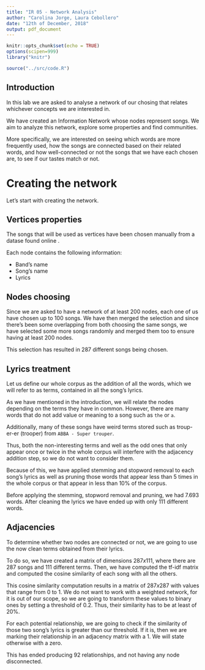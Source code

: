 ```yaml
---
title: "IR 05 - Network Analysis"
author: "Carolina Jorge, Laura Cebollero"
date: "12th of December, 2018"
output: pdf_document
---
```


```r
knitr::opts_chunk$set(echo = TRUE)
options(scipen=999)
library("knitr")
```
```r
source("../src/code.R")
```
## Introduction

In this lab we are asked to analyse a network of our chosing that relates whichever concepts we are interested in.

We have created an Information Network whose nodes represent songs. We aim to analyze this network, explore some properties and find communities.
 
More specifically, we are interested on seeing which words are more frequently used, how the songs are connected based on their related words, and how well-connected or not the songs that we have each chosen are, to see if our tastes match or not.
 

# Creating the network

Let's start with creating the network.

## Vertices properties

The songs that will be used as vertices have been chosen manually from a datase found online \footnote{\url{https://www.kaggle.com/mousehead/songlyrics}}. 


Each node contains the following information:

- Band's name
- Song's name
- Lyrics


## Nodes choosing

Since we are asked to have a network of at least 200 nodes, each one of us have chosen up to 100 songs. We have then merged the selection and since there's been some overlapping from both choosing the same songs, we have selected some more songs randomly and merged them too to ensure having at least 200 nodes.

This selection has resulted in 287 different songs being chosen.

## Lyrics treatment

Let us define our whole corpus as the addition of all the words, which we will refer to as terms, contained in all the song's lyrics.

As we have mentioned in the introduction, we will relate the nodes depending on the terms they have in common. However, there are many words that do not add value or meaning to a song such as `the` or `a`.

Additionally, many of these songs have weird terms stored such as troup-er-er (trooper) from `ABBA - Super trouper`.

Thus, both the non-interesting terms and well as the odd ones that  only appear once or twice in the whole corpus will interfere with the adjacency addition step, so we do not want to consider them.

Because of this, we have applied stemming and stopword removal to each song's lyrics as well as pruning those words that appear less than 5 times in the whole corpus or that appear in less than 10% of the corpus.

Before applying the stemming, stopword removal and pruning, we had 7.693 words. After cleaning the lyrics we have ended up with only 111 different words.


## Adjacencies

To determine whether two nodes are connected or not, we are going to use the now clean terms obtained from their lyrics.

To do so, we have created a matrix of dimensions $287 x 111$, where there are 287 songs and 111 different terms. Then, we have computed the tf-idf matrix and computed the cosine similarity of each song with all the others.

This cosine similarity computation results in a matrix of $287 x 287$ with values that range from 0 to 1. We do not want to work with a weighted network, for it is out of our scope, so we are going to transform these values to binary ones by setting a threshold of 0.2.  Thus, their similarity has to be at least of 20%.

For each potential relationship, we are going to check if the similarity of those two song's lyrics is greater than our threshold. If it is, then we are marking their relationship in an adjacency matrix with a 1. We will state otherwise with a zero.

This has ended producing 92 relationships, and not having any node disconnected.
